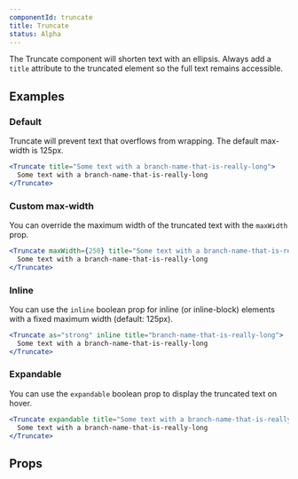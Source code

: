 ```yaml
---
componentId: truncate
title: Truncate
status: Alpha
---
```



The Truncate component will shorten text with an ellipsis. Always add a `title` attribute to the truncated element so the full text remains accessible.

## Examples

### Default

Truncate will prevent text that overflows from wrapping. The default max-width is 125px.

```jsx live
<Truncate title="Some text with a branch-name-that-is-really-long">
  Some text with a branch-name-that-is-really-long
</Truncate>
```

### Custom max-width

You can override the maximum width of the truncated text with the `maxWidth` prop.

```jsx live
<Truncate maxWidth={250} title="Some text with a branch-name-that-is-really-long">
  Some text with a branch-name-that-is-really-long
</Truncate>
```

### Inline

You can use the `inline` boolean prop for inline (or inline-block) elements with a fixed maximum width (default: 125px).

```jsx live
<Truncate as="strong" inline title="branch-name-that-is-really-long">
  Some text with a branch-name-that-is-really-long
</Truncate>
```

### Expandable

You can use the `expandable` boolean prop to display the truncated text on hover.

```jsx live
<Truncate expandable title="Some text with a branch-name-that-is-really-long">
  Some text with a branch-name-that-is-really-long
</Truncate>
```

## Props

<ComponentProps data={data} />
